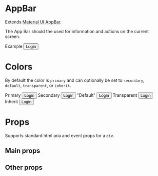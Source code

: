 
<Meta title="Components/AppBar" component={AppBar} />

# AppBar

Extends [Material UI AppBar](https://material-ui.com/components/app-bar/).

The App Bar should the used for information and actions on the current screen.

<Canvas>
  <Story name="default">
    <AppBar position="relative">
      <Toolbar>
        <Box flexGrow={1}>
          <Heading.h1>Example</Heading.h1>
        </Box>
        <Button color="inherit" variant="text">
          Login
        </Button>
      </Toolbar>
    </AppBar>
  </Story>
</Canvas>

# Colors

By default the color is `primary` and can optionally be set to `secondary`, `default`, `transparent`, or `inherit`.

<Canvas>
  <Story name="colors">
    <AppBar color="primary" position="relative">
      <Toolbar>
        <Box flexGrow={1}>
          <Heading.h1>Primary</Heading.h1>
        </Box>
        <Button color="inherit" variant="text">
          Login
        </Button>
      </Toolbar>
    </AppBar>
    <AppBar color="secondary" position="relative">
      <Toolbar>
        <Box flexGrow={1}>
          <Heading.h1>Secondary</Heading.h1>
        </Box>
        <Button color="inherit" variant="text">
          Login
        </Button>
      </Toolbar>
    </AppBar>
    <AppBar color="default" position="relative">
      <Toolbar>
        <Box flexGrow={1}>
          <Heading.h1>"Default"</Heading.h1>
        </Box>
        <Button color="inherit" variant="text">
          Login
        </Button>
      </Toolbar>
    </AppBar>
    <AppBar color="transparent" position="relative">
      <Toolbar>
        <Box flexGrow={1}>
          <Heading.h1>Transparent</Heading.h1>
        </Box>
        <Button color="inherit" variant="text">
          Login
        </Button>
      </Toolbar>
    </AppBar>
    <AppBar color="inherit" position="relative">
      <Toolbar>
        <Box flexGrow={1}>
          <Heading.h1>Inherit</Heading.h1>
        </Box>
        <Button color="inherit" variant="text">
          Login
        </Button>
      </Toolbar>
    </AppBar>
  </Story>
</Canvas>

# Props

Supports standard html aria and event props for a `div`.

## Main props

<ArgsTable of={BaseAppBarDocs} />

## Other props

<ArgsTable of={RestAppBarDocs} />
